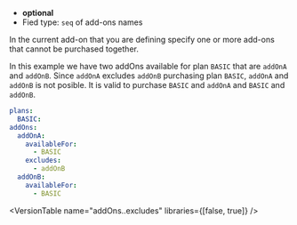 
- **optional**
- Fied type: `seq` of add-ons names

In the current add-on that you are defining specify one or more add-ons that cannot be purchased
together.

In this example we have two addOns available for plan `BASIC` that are `addOnA` and `addOnB`.
Since `addOnA` excludes `addOnB` purchasing plan `BASIC`, `addOnA` and `addOnB` is not posible.
It is valid to purchase `BASIC` and `addOnA` and `BASIC` and `addOnB`.

```yaml
plans:
  BASIC:
addOns:
  addOnA:
    availableFor:
      - BASIC
    excludes:
      - addOnB
  addOnB:
    availableFor:
      - BASIC
```

<VersionTable name="addOns.<name>.excludes" libraries={[false, true]} />
